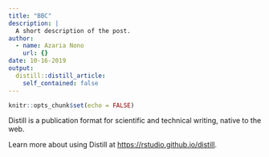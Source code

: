 ```yaml
---
title: "BBC"
description: |
  A short description of the post.
author:
  - name: Azaria Nono
    url: {}
date: 10-16-2019
output:
  distill::distill_article:
    self_contained: false
---
```


```r
knitr::opts_chunk$set(echo = FALSE)
```

Distill is a publication format for scientific and technical writing, native to the web.

Learn more about using Distill at <https://rstudio.github.io/distill>.

